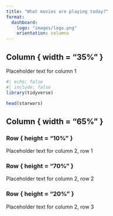 ```yaml
---
title: "What movies are playing today?"
format:
  dashboard:
    logo: "images/logo.png"
    orientation: columns
---
```


## Column { width = "35%" }

Placeholder text for column 1

```r
#| echo: false
#| include: false
library(tidyverse)
```


```r
head(starwars)
```


## Column { width = "65%" }

### Row { height = "10%" }

Placeholder text for column 2, row 1

### Row { height = "70%" }

Placeholder text for column 2, row 2

### Row { height = "20%" }

Placeholder text for column 2, row 3